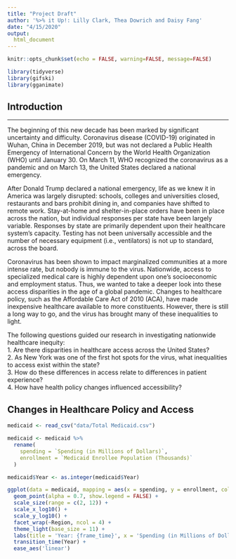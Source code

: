 ```yaml
---
title: "Project Draft"
author: '%>% it Up!: Lilly Clark, Thea Dowrich and Daisy Fang'
date: "4/15/2020"
output: 
  html_document
---
```


```r
knitr::opts_chunk$set(echo = FALSE, warning=FALSE, message=FALSE)
```

```r
library(tidyverse)
library(gifski)
library(gganimate)
```


## Introduction
***
The beginning of this new decade has been marked by significant uncertainty and difficulty. Coronavirus disease (COVID-19) originated in Wuhan, China in December 2019, but was not declared a Public Health Emergency of International Concern by the World Health Organization (WHO) until January 30. On March 11, WHO recognized the coronavirus as a pandemic  and on March 13, the United States declared a national emergency. 

After Donald Trump declared a national emergency, life as we knew it in America was largely disrupted: schools, colleges and universities closed, restaurants and bars prohibit dining in, and companies have shifted to remote work.  Stay-at-home and shelter-in-place orders have been in place across the nation, but individual responses per state have been largely variable. Responses by state are primarily dependent upon their healthcare system’s capacity. Testing has not been universally accessible and the number of necessary equipment (i.e., ventilators) is not up to standard, across the board.  

Coronavirus has been shown to impact marginalized communities at a more intense rate, but nobody is immune to the virus. Nationwide, access to specialized medical care is highly dependent upon one’s socioeconomic and employment status. Thus, we wanted to take a deeper look into these access disparities in the age of a global pandemic. Changes to healthcare policy, such as the Affordable Care Act of 2010 (ACA), have made inexpensive healthcare available to more constituents.  However, there is still a long way to go, and the virus has brought many of these inequalities to light.

The following questions guided our research in investigating nationwide healthcare inequity: <br>
1.	Are there disparities in healthcare access across the United States?
<br>
2.	As New York was one of the first hot spots for the virus, what inequalities to access exist within the state?
<br>
3.	How do these differences in access relate to differences in patient experience?
<br>
4.	How have health policy changes influenced accessibility? 

## Changes in Healthcare Policy and Access

```r
medicaid <- read_csv("data/Total Medicaid.csv")

medicaid <- medicaid %>%
  rename(
    spending = `Spending (in Millions of Dollars)`,
    enrollment = `Medicaid Enrollee Population (Thousands)`
  )

medicaid$Year <- as.integer(medicaid$Year)

ggplot(data = medicaid, mapping = aes(x = spending, y = enrollment, colour = State)) +
  geom_point(alpha = 0.7, show.legend = FALSE) +
  scale_size(range = c(2, 12)) +
  scale_x_log10() +
  scale_y_log10() +
  facet_wrap(~Region, ncol = 4) +
  theme_light(base_size = 11) +
  labs(title = 'Year: {frame_time}', x = 'Spending (in Millions of Dollars)', y = 'Medicaid Enrollee Population (Thousands)') +
  transition_time(Year) +
  ease_aes('linear')
```



